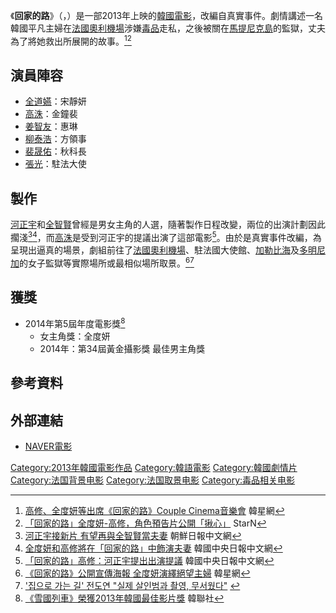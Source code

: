 {{Infobox Film
|片名        = 回家的路
|電影原名    = {{lang|ko|집으로 가는 길}}
|圖像        = 
|圖像說明    = 
|導演        = [[方銀振|方銀振]]
|監製        = 
|製片        = 
|編劇        = 尹政豪
|劇本        = 
|故事        = 
|原著        = 
|旁白        = 
|統籌        = 
|主演        = {{ubl|[[全道嬿|全道嬿]]|[[高洙|高洙]]}}
|分級        = 
|副標題      = 
|主題曲      = 
|片頭曲      = 
|片尾曲      = 
|配樂        =
|攝影        = 
|剪輯        = 
|製片商      = 
|發行商      = CJ Entertainment
|上映日期    = {{flagicon|KOR}} 2013年12月11日
|發行日期    =
|片長        = 131分鐘
|產地        = {{KOR}}
|語言        = [[韓語|韓語]]
|官方網站    = 
|預算        = 
|票房        = 
|前集        = 
|續集        = 
|中國大陸片名= 
|香港片名    = 
|新馬片名    = 
|台灣片名    = 
|sarft_id    = <!-- 公映許可號碼 -->
|amg_id      = <!-- AMG（All Media Guide）ID -->
|imdb_id     = <!-- IMDB（互聯網電影數據庫）ID -->
}}

《'''回家的路'''》（{{lang-ko|'''집으로 가는 길'''}}，{{lang-en|'''''Way Back Home'''''}}）是一部2013年上映的[[韓國電影|韓國電影]]，改編自真實事件。劇情講述一名韓國平凡主婦在[[法國|法國]][[奧利機場|奧利機場]]涉嫌[[毒品|毒品]]走私，之後被關在[[馬提尼克島|馬提尼克島]]的監獄，丈夫為了將她救出所展開的故事。<ref name="外景">[http://www.koreastardaily.com/tc/photo/35749 高修、全度妍等出席《回家的路》Couple Cinema音樂會 ] {{Wayback|url=http://www.koreastardaily.com/tc/photo/35749 |date=20140201103920 }} 韓星網</ref><ref>[http://tw.starnnews.com/news/index.html?no=252305 「回家的路」全度妍-高修，角色預告片公開「揪心」] {{Wayback|url=http://tw.starnnews.com/news/index.html?no=252305 |date=20131210200807 }} StarN</ref>

== 演員陣容 ==
*[[全道嬿|全道嬿]]：宋靜妍
*[[高洙|高洙]]：金鐘裴
*[[姜智友|姜智友]]：惠琳
*[[柳泰浩|柳泰浩]]：方領事
*[[裴晟佑|裴晟佑]]：秋科長
*[[張光_(演員)|張光]]：駐法大使

== 製作 ==
[[河正宇|河正宇]]和[[全智賢|全智賢]]曾經是男女主角的人選，隨著製作日程改變，兩位的出演計劃因此擱淺<ref>[http://cn.chosun.com/big5/site/data/html_dir/2012/10/19/20121019000024.html 河正宇接新片 有望再與全智賢當夫妻] {{Wayback|url=http://cn.chosun.com/big5/site/data/html_dir/2012/10/19/20121019000024.html |date=20140220155334 }} 朝鮮日報中文網</ref><ref>[http://chinese.joins.com/big5/article.do?method=detail&art_id=97834&category=003003 全度妍和高修將在「回家的路」中飾演夫妻] {{Wayback|url=http://chinese.joins.com/big5/article.do?method=detail&art_id=97834&category=003003 |date=20140201165943 }} 韓國中央日報中文網</ref>，而[[高洙|高洙]]是受到河正宇的提議出演了這部電影<ref>[http://china.joins.com/big5/article.do?method=detail&art_id=112614 「回家的路」高修：河正宇提出出演提議] {{Wayback|url=http://china.joins.com/big5/article.do?method=detail&art_id=112614 |date=20140201165943 }} 韓國中央日報中文網</ref>。由於是真實事件改編，為呈現出逼真的場景，劇組前往了[[法國|法國]][[奧利機場|奧利機場]]、駐法國大使館、[[加勒比海|加勒比海]]及[[多明尼加|多明尼加]]的女子監獄等實際場所或最相似場所取景。{{r|外景}}<ref>[http://www.koreastardaily.com/tc/news/33714 《回家的路》公開宣傳海報 全度妍演繹絕望主婦] {{Wayback|url=http://www.koreastardaily.com/tc/news/33714 |date=20140201103925 }} 韓星網</ref><ref>[http://www.mt.co.kr/view/mtview.php?type=1&no=2013112814340483259&outlink=1 '집으로 가는 길' 전도연 "실제 살인범과 촬영, 무서웠다"] {{Wayback|url=http://www.mt.co.kr/view/mtview.php?type=1&no=2013112814340483259&outlink=1 |date=20140203044011 }}{{ko}}</ref>
== 獲獎 ==
*2014年第5屆年度電影獎<ref>[http://chinese.yonhapnews.co.kr/entertain/2014/01/22/0501000000ACK20140122001100881.HTML 《雪國列車》榮獲2013年韓國最佳影片獎] {{Wayback|url=http://chinese.yonhapnews.co.kr/entertain/2014/01/22/0501000000ACK20140122001100881.HTML |date=20170112122123 }} 韓聯社</ref>
**女主角獎：全度妍
**2014年：第34屆黃金攝影獎 最佳男主角獎

== 參考資料 ==
{{reflist|2}}
== 外部連結 ==
*[http://movie.naver.com/movie/bi/mi/basic.nhn?code=96961 NAVER電影]{{Wayback|url=http://movie.naver.com/movie/bi/mi/basic.nhn?code=96961 |date=20140530051118 }}{{ko}}

{{DEFAULTSORT:HUI}}
[[Category:2013年韓國電影作品|Category:2013年韓國電影作品]]
[[Category:韓語電影|Category:韓語電影]]
[[Category:韓國劇情片|Category:韓國劇情片]]
[[Category:法国背景电影|Category:法国背景电影]]
[[Category:法国取景电影|Category:法国取景电影]]
[[Category:毒品相关电影|Category:毒品相关电影]]
